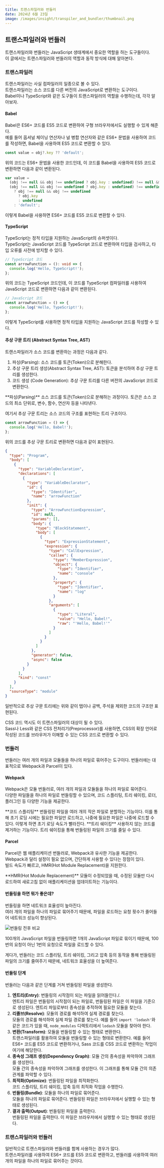 ```yaml
---
title: 트랜스파일러와 번들러
date: 2024년 6월 23일
image: /images/insight/transpiler_and_bundler/thumbnail.png
---
```


## 트랜스파일러와 번들러

트랜스파일러와 번들러는 JavaScript 생태계에서 중요한 역할을 하는 도구들이다. <br/>
이 글에서는 트랜스파일러와 번들러의 역할과 동작 방식에 대해 알아본다.

### 트랜스파일러

트랜스파일러는 사실 컴파일러의 일종으로 볼 수 있다. <br/>
트랜스파일러는 소스 코드를 다른 버전의 JavaScript로 변환하는 도구이다. <br/>
Babel이나 TypeScript와 같은 도구들이 트랜스파일러의 역할을 수행하는데, 각각 알아보자.

#### Babel

Babel은 ES6+ 코드를 ES5 코드로 변환하여 구형 브라우저에서도 실행할 수 있게 해준다. <br/>
예를 들어 옵셔널 체이닝 연산자나 널 병합 연산자와 같은 ES6+ 문법을 사용하여 코드를 작성하면, Babel을 사용하여 ES5 코드로 변환할 수 있다.

```javascript filename="es6.js"
const value = obj?.key ?? 'default';
```

위의 코드는 ES6+ 문법을 사용한 코드인데, 이 코드를 Babel을 사용하여 ES5 코드로 변환하면 다음과 같이 변환된다.

```javascript filename="es5.js"
var value =
  (obj !== null && obj !== undefined ? obj.key : undefined) !== null &&
  (obj !== null && obj !== undefined ? obj.key : undefined) !== undefined
    ? obj !== null && obj !== undefined
      ? obj.key
      : undefined
    : 'default';
```

이렇게 Babel을 사용하면 ES6+ 코드를 ES5 코드로 변환할 수 있다.

#### TypeScript

TypeScript는 정적 타입을 지원하는 JavaScript의 슈퍼셋이다. <br/>
TypeScript는 JavaScript 코드를 TypeScript 코드로 변환하여 타입을 검사하고, 타입 오류를 사전에 방지할 수 있다.

```typescript
// TypeScript 코드
const arrowFunction = (): void => {
  console.log('Hello, TypeScript!');
};
```

위의 코드는 TypeScript 코드인데, 이 코드를 TypeScript 컴파일러를 사용하여 JavaScript 코드로 변환하면 다음과 같이 변환된다.

```javascript
// JavaScript 코드
const arrowFunction = () => {
  console.log('Hello, TypeScript!');
};
```

이렇게 TypeScript를 사용하면 정적 타입을 지원하는 JavaScript 코드를 작성할 수 있다.

#### 추상 구문 트리 (Abstract Syntax Tree, AST)

트랜스파일러가 소스 코드를 변환하는 과정은 다음과 같다.

1. 파싱(Parsing): 소스 코드를 토큰(Token)으로 분해한다.
2. 추상 구문 트리 생성(Abstract Syntax Tree, AST): 토큰을 분석하여 추상 구문 트리를 생성한다.
3. 코드 생성 (Code Generation): 추상 구문 트리를 다른 버전의 JavaScript 코드로 변환한다.


<Callout type='info' emoji='💡'>
  **파싱(Parsing)** 소스 코드를 토큰(Token)으로 분해하는 과정이다. 토큰은 소스
  코드의 최소 단위로, 변수, 함수, 연산자 등을 나타낸다.
</Callout>

여기서 추상 구문 트리는 소스 코드의 구조를 표현하는 트리 구조이다. <br/>

```javascript
const arrowFunction = () => {
  console.log('Hello, Babel!');
};
```

위의 코드를 추상 구문 트리로 변환하면 다음과 같이 표현된다.

```json {5,35-41}
{
  "type": "Program",
  "body": [
    {
      "type": "VariableDeclaration",
      "declarations": [
        {
          "type": "VariableDeclarator",
          "id": {
            "type": "Identifier",
            "name": "arrowFunction"
          },
          "init": {
            "type": "ArrowFunctionExpression",
            "id": null,
            "params": [],
            "body": {
              "type": "BlockStatement",
              "body": [
                {
                  "type": "ExpressionStatement",
                  "expression": {
                    "type": "CallExpression",
                    "callee": {
                      "type": "MemberExpression",
                      "object": {
                        "type": "Identifier",
                        "name": "console"
                      },
                      "property": {
                        "type": "Identifier",
                        "name": "log"
                      }
                    },
                    "arguments": [
                      {
                        "type": "Literal",
                        "value": "Hello, Babel!",
                        "raw": "'Hello, Babel!'"
                      }
                    ]
                  }
                }
              ]
            },
            "generator": false,
            "async": false
          }
        }
      ],
      "kind": "const"
    }
  ],
  "sourceType": "module"
}
```

일반적으로 추상 구문 트리에는 위와 같이 탭이나 공백, 주석을 제외한 코드의 구조만 표현된다.

CSS 코드 역시도 이 트랜스파일러의 대상이 될 수 있다. <br/>
Sass나 Less와 같은 CSS 전처리기(Preprocessor)를 사용하면, CSS의 확장 언어로 작성된 코드를 브라우저가 이해할 수 있는 CSS 코드로 변환할 수 있다.

### 번들러

번들러는 여러 개의 파일과 모듈들을 하나의 파일로 묶어주는 도구이다. 번들러에는 대표적으로 Webpack과 Parcel이 있다.

#### Webpack

Webpack은 모듈 번들러로, 여러 개의 파일과 모듈들을 하나의 파일로 묶어준다. <br/>
다양한 파일들을 하나의 파일로 번들링할 수 있으며, 코드 스플리팅, 트리 쉐이킹, 로더, 플러그인 등 다양한 기능을 제공한다.

<Callout type='info' emoji='💡'>
  **코드 스플리팅** 번들링된 파일을 여러 개의 작은 파일로 분할하는 기능이다.
  이를 통해 초기 로딩 시에는 필요한 파일만 로드하고, 나중에 필요한 파일은 나중에
  로드할 수 있다. 이렇게 하면 초기 로딩 속도가 빨라진다.
</Callout>

<Callout type='info' emoji='💡'>
  **트리 쉐이킹** 사용하지 않는 코드를 제거하는 기능이다. 트리 쉐이킹을 통해
  번들링된 파일의 크기를 줄일 수 있다.
</Callout>

#### Parcel

Parcel은 웹 애플리케이션 번들러로, Webpack과 유사한 기능을 제공한다. <br/>
Webpack과 달리 설정이 필요 없으며, 간단하게 사용할 수 있다는 장점이 있다. <br/>
빌드 속도가 빠르고, HMR(Hot Module Replacement)을 지원한다.

<Callout type='info' emoji='💡'>
  **HMR(Hot Module Replacement)** 모듈이 수정되었을 때, 수정된 모듈만 다시
  로드하여 새로고침 없이 애플리케이션을 업데이트하는 기능이다.
</Callout>

#### 번들링을 하면 뭐가 좋은데?

번들링을 하면 네트워크 효율성이 높아진다. <br/>
여러 개의 파일을 하나의 파일로 묶어주기 때문에, 파일을 로드하는 요청 횟수가 줄어들어 네트워크 성능이 향상된다.

![번들링 전후 비교](/images/insight/transpiler_and_bundler/with_or_without_bundler.png)

100개의 JavaScript 파일을 번들링하면 1개의 JavaScript 파일로 묶이기 때문에, 100번의 요청이 아닌 1번의 요청으로 파일을 로드할 수 있다.

게다가, 번들러는 코드 스플리팅, 트리 쉐이킹, 그리고 압축 등의 동작을 통해 번들링된 파일의 크기를 줄여주기 때문에, 네트워크 효율성을 더 높여준다.

#### 번들링 단계

번들러는 다음과 같은 단계를 거쳐 번들링된 파일을 생성한다.

1. **엔트리(Entry)**: 번들링의 시작점이 되는 파일을 읽어들인다./. <br/>
   엔트리 파일은 번들링의 시작점이 되는 파일로, 번들링된 파일은 이 파일을 기준으로 생성된다. 엔트리 파일로부터 종속성을 추적하여 필요한 모듈을 찾는다.
2. **리졸브(Resolve)**: 모듈의 경로를 해석하여 실제 경로를 찾는다. <br/>
   모듈의 경로를 해석하여 실제 파일 경로를 찾는다. 예를 들어 `import 'lodash'`와 같은 코드가 있을 때, `node_modules` 디렉토리에서 `lodash` 모듈을 찾아야 한다.
3. **변환(Transform)**: 모듈을 번들링할 수 있는 형태로 변환한다. <br/>
   트랜스파일러를 활용하여 모듈을 번들링할 수 있는 형태로 변환한다. 예를 들어 ES6+ 코드를 ES5 코드로 변환하거나, Sass 코드를 CSS 코드로 변환하는 작업이 여기에 해당한다.
4. **종속성 그래프 생성(Dependency Graph)**: 모듈 간의 종속성을 파악하여 그래프를 생성한다. <br/>
   모듈 간의 종속성을 파악하여 그래프를 생성한다. 이 그래프를 통해 모듈 간의 의존 관계를 파악할 수 있다.
5. **최적화(Optimize)**: 번들링된 파일을 최적화한다. <br/>
   코드 스플리팅, 트리 쉐이킹, 압축 등의 최적화 작업을 수행한다.
6. **번들링(Bundle)**: 모듈을 하나의 파일로 묶어준다. <br/>
   모듈을 하나의 파일로 묶어준다. 번들링된 파일은 브라우저에서 실행할 수 있는 형태로 생성된다.
7. **결과 출력(Output)**: 번들링된 파일을 출력한다. <br/>
   번들링된 파일을 출력한다. 이 파일은 브라우저에서 실행할 수 있는 형태로 생성된다.

### 트랜스파일러와 번들러

일반적으로 트랜스파일러와 번들러를 함께 사용하는 경우가 많다. <br/>
트랜스파일러를 사용하여 ES6+ 코드를 ES5 코드로 변환하고, 번들러를 사용하여 여러 개의 파일을 하나의 파일로 묶어주는 것이다.
